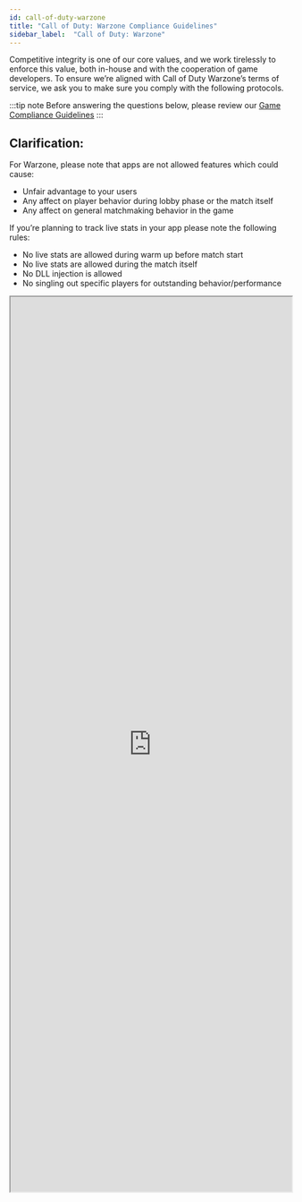 ```yaml
---
id: call-of-duty-warzone
title: "Call of Duty: Warzone Compliance Guidelines"
sidebar_label:  "Call of Duty: Warzone"
---
```


<GameInfo gameID={21626} showCompliance={false} showDocs={true}/>

Competitive integrity is one of our core values, and we work tirelessly to enforce this value, both in-house and with the cooperation of game developers. 
To ensure we’re aligned with Call of Duty Warzone’s terms of service, we ask you to make sure you comply with the following protocols.

:::tip note
Before answering the questions below, please review our [Game Compliance Guidelines](../getting-started/game-compliance)
:::

## Clarification: 
For Warzone,  please note that apps are not allowed features which could cause:
* Unfair advantage to your users
* Any affect on player behavior during lobby phase or the match itself
* Any affect on general matchmaking behavior in the game

If you’re planning to track live stats in your app please note the following rules:
* No live stats are allowed during warm up before match start
* No live stats are allowed during the match itself 
* No DLL injection is allowed 
* No singling out specific players for outstanding behavior/performance

<iframe src="https://forms.monday.com/forms/embed/22a901e0adfeec67dbde029b3552d21e" width="100%" height="1600px"> </iframe>


